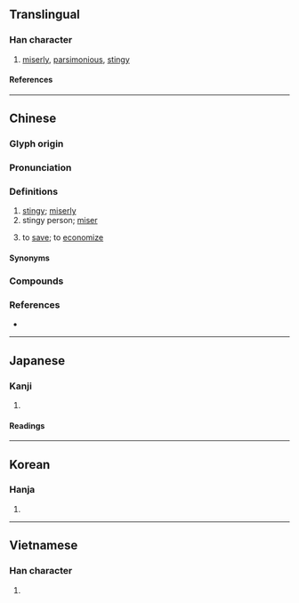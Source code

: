 {{also|悭}}
{{character info}}
==Translingual==

===Han character===
{{Han char|rn=61|rad=心|as=11|sn=14|four=97014|canj=PSEG|ids=⿰忄堅}}

# [[miserly]], [[parsimonious]], [[stingy]]

====References====
{{Han ref|kx=0400.080|dkj=11140|dj=0740.040|hdz=42345.050|uh=6173}}

----

==Chinese==
{{zh-forms|s=悭}}

===Glyph origin===
{{Han etym}}

===Pronunciation===
{{zh-pron
|m=qiān
|c=haan1
|mc=y
|oc=y
|cat=a,n,v
}}

===Definitions===
{{zh-hanzi}}

# [[stingy]]; [[miserly]]
# stingy person; [[miser]]
# {{lb|zh|Cantonese}} to [[save]]; to [[economize]]
#: {{zh-x|慳錢、慳水|to save money; to conserve water|C}}

====Synonyms====
{{zh-dial|吝嗇}}

===Compounds===
{{zh-der|不打慳|分淺緣慳|分薄緣慳|大破慳囊|好事多慳|好事天慳|慳吝|慳吝苦剋|慳嗇霖|慳囊|慳錢|破慳|粉吝紅慳|緣慳分淺|緣慳命蹇|老慳|慳皮}}

===References===
* {{R:yue:Hanzi}}

----

==Japanese==

===Kanji===
{{ja-kanji|grade=|rs=心11}}

# {{rfdef|ja|sort=心11}}

====Readings====
{{ja-readings
|goon=けん
|kanon=かん
|kun=おし-む
}}

----

==Korean==

===Hanja===
{{ko-hanja|간}}

# {{rfdef|ko|sort=心11}}

----

==Vietnamese==

===Han character===
{{vi-readings|rs=心11|reading=ghen}}

# {{rfdef|vi|sort=心11}}